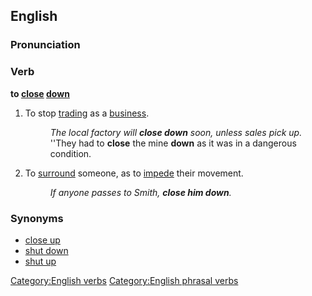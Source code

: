 ==English==

===Pronunciation===
{{IPA|/kləʊz'daʊn/}}

===Verb===
'''to [[close]] [[down]]'''

# To stop [[trading]] as a [[business]].
#: ''The local factory will '''close down''' soon, unless sales pick up.''
#: ''They had to '''close''' the mine '''down''' as it was in a dangerous condition.
# To [[surround]] someone, as to [[impede]] their movement.
#:''If anyone passes to Smith, '''close him down'''.''

===Synonyms===
*[[close up]]
*[[shut down]]
*[[shut up]]

[[Category:English verbs]]
[[Category:English phrasal verbs]]